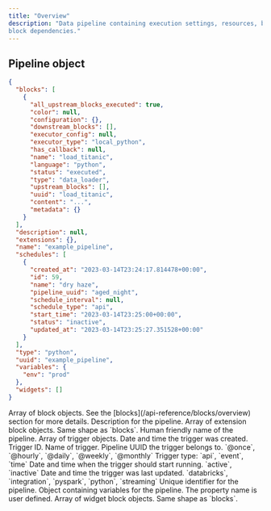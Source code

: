 ```yaml
---
title: "Overview"
description: "Data pipeline containing execution settings, resources, block information, and
block dependencies."
---
```


## Pipeline object

<ResponseExample>

```json Response
{
  "blocks": [
    {
      "all_upstream_blocks_executed": true,
      "color": null,
      "configuration": {},
      "downstream_blocks": [],
      "executor_config": null,
      "executor_type": "local_python",
      "has_callback": null,
      "name": "load_titanic",
      "language": "python",
      "status": "executed",
      "type": "data_loader",
      "upstream_blocks": [],
      "uuid": "load_titanic",
      "content": "...",
      "metadata": {}
    }
  ],
  "description": null,
  "extensions": {},
  "name": "example_pipeline",
  "schedules": [
    {
      "created_at": "2023-03-14T23:24:17.814478+00:00",
      "id": 59,
      "name": "dry haze",
      "pipeline_uuid": "aged_night",
      "schedule_interval": null,
      "schedule_type": "api",
      "start_time": "2023-03-14T23:25:00+00:00",
      "status": "inactive",
      "updated_at": "2023-03-14T23:25:27.351528+00:00"
    }
  ],
  "type": "python",
  "uuid": "example_pipeline",
  "variables": {
    "env": "prod"
  },
  "widgets": []
}
```

</ResponseExample>

<ResponseField name="blocks" type="array of objects">
  Array of block objects. See the [blocks](/api-reference/blocks/overview) section for more details.
</ResponseField>

<ResponseField name="description" type="string">
  Description for the pipeline.
</ResponseField>

<ResponseField name="extensions" type="array of objects">
  Array of extension block objects. Same shape as `blocks`.
</ResponseField>

<ResponseField name="name" type="string" required>
  Human friendly name of the pipeline.
</ResponseField>

<ResponseField name="schedules" type="array of objects" required>
  Array of trigger objects.

  <Expandable title="properties">
  <ResponseField name="created_at" type="string" required>
    Date and time the trigger was created.
  </ResponseField>
  <ResponseField name="id" type="integer" required>
    Trigger ID.
  </ResponseField>
  <ResponseField name="name" type="string" required>
    Name of trigger.
  </ResponseField>
  <ResponseField name="pipeline_uuid" type="string" required>
    Pipeline UUID the trigger belongs to.
  </ResponseField>
  <ResponseField name="schedule_interval" type="string">
    `@once`, `@hourly`, `@daily`, `@weekly`, `@monthly`
  </ResponseField>
  <ResponseField name="schedule_type" type="string" required>
    Trigger type: `api`, `event`, `time`
  </ResponseField>
  <ResponseField name="start_time" type="datetime">
    Date and time when the trigger should start running.
  </ResponseField>
  <ResponseField name="status" type="string" required>
    `active`, `inactive`
  </ResponseField>
  <ResponseField name="updated_at" type="datetime" required>
    Date and time the trigger was last updated.
  </ResponseField>
  </Expandable>
</ResponseField>

<ResponseField name="type" type="string" required>
  `databricks`, `integration`, `pyspark`, `python`, `streaming`
</ResponseField>

<ResponseField name="uuid" type="string" required>
  Unique identifier for the pipeline.
</ResponseField>

<ResponseField name="variables" type="object">
  Object containing variables for the pipeline.

  <Expandable title="properties" defaultOpen="true">
  <ResponseField name="[key]" type="string">
    The property name is user defined.
  </ResponseField>
  </Expandable>
</ResponseField>

<ResponseField name="widgets" type="array of objects">
  Array of widget block objects. Same shape as `blocks`.
</ResponseField>
